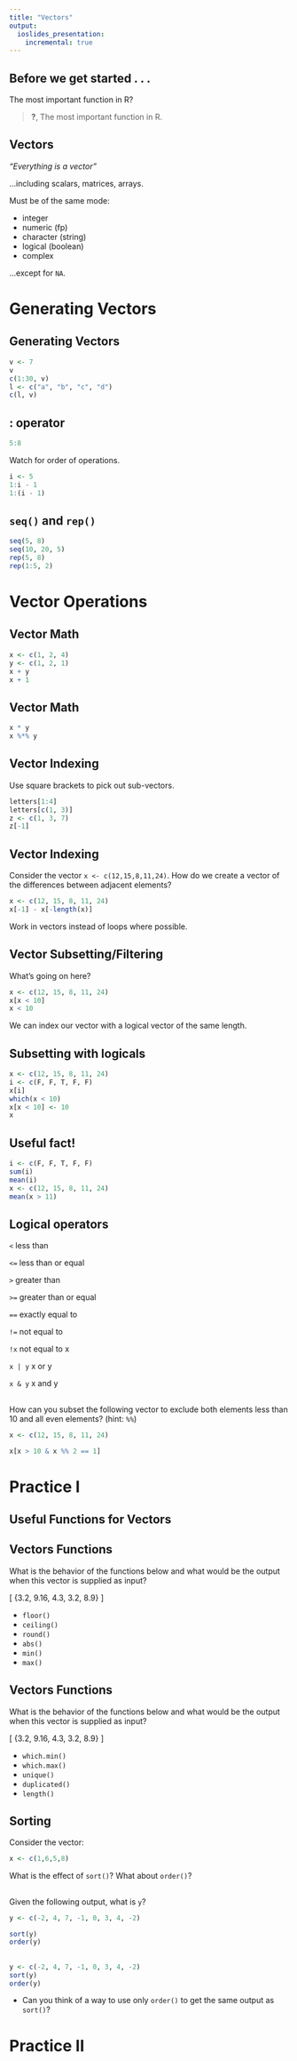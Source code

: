 ```yaml
---
title: "Vectors"
output:
  ioslides_presentation:
    incremental: true
---
```


## Before we get started . . . {.build}

The most important function in R?

> **?**, The most important function in R.


## Vectors {.build }

*"Everything is a vector"*

...including scalars, matrices, arrays.


Must be of the same mode:

- integer
- numeric (fp)
- character (string)
- logical (boolean)
- complex

...except for `NA`.


# Generating Vectors

## Generating Vectors {.build}

```r
v <- 7
v
c(1:30, v)
l <- c("a", "b", "c", "d")
c(l, v)
```


## : operator {.build}

```r
5:8
```

Watch for order of operations.

```r
i <- 5
1:i - 1
1:(i - 1)
```


## `seq()` and `rep()` {.build}

```r
seq(5, 8)
seq(10, 20, 5)
rep(5, 8)
rep(1:5, 2)
```


# Vector Operations

## Vector Math {.build}

```r
x <- c(1, 2, 4)
y <- c(1, 2, 1)
x + y
x + 1
```


## Vector Math {.build}

```r
x * y
x %*% y
```


## Vector Indexing {.build}

Use square brackets to pick out sub-vectors.

```r
letters[1:4]
letters[c(1, 3)]
z <- c(1, 3, 7)
z[-1]
```


## Vector Indexing {.build}

Consider the vector `x <- c(12,15,8,11,24)`.  How do we create a vector of the
differences between adjacent elements?

```r
x <- c(12, 15, 8, 11, 24)
x[-1] - x[-length(x)]
```

Work in vectors instead of loops where possible.


## Vector Subsetting/Filtering {.build}

What's going on here?

```r
x <- c(12, 15, 8, 11, 24)
x[x < 10]
x < 10
```

We can index our vector with a logical vector of the same length.


## Subsetting with logicals {.build}

```r
x <- c(12, 15, 8, 11, 24)
i <- c(F, F, T, F, F)
x[i]
which(x < 10)
x[x < 10] <- 10
x
```


## Useful fact! {.build}

```r
i <- c(F, F, T, F, F)
sum(i)
mean(i)
x <- c(12, 15, 8, 11, 24)
mean(x > 11)
```


## Logical operators {.build}

`<` less than

`<=` less than or equal

`>` greater than

`>=` greater than or equal

`==` exactly equal to

`!=` not equal to

`!x` not equal to x

`x | y` x or y

`x & y` x and y


## {.build}

How can you subset the following vector to exclude both elements less than 10 
and all even elements? (hint: `%%`)

```r
x <- c(12, 15, 8, 11, 24)
```

```r
x[x > 10 & x %% 2 == 1]
```


# Practice I

## Useful Functions for Vectors

## Vectors Functions {.build}

What is the behavior of the functions below and what would be the output when this
vector is supplied as input?

 \[ \{3.2, 9.16, 4.3, 3.2, 8.9\} \]
 
 - `floor()`
 - `ceiling()`
 - `round()`
 - `abs()`
 - `min()`
 - `max()`


## Vectors Functions {.build}

What is the behavior of the functions below and what would be the output when this
vector is supplied as input?

 \[ \{3.2, 9.16, 4.3, 3.2, 8.9\} \]
 
 - `which.min()`
 - `which.max()`
 - `unique()`
 - `duplicated()`
 - `length()`
 
 
## Sorting {.build}

Consider the vector:

```r
x <- c(1,6,5,8)
```

What is the effect of `sort()`?  What about `order()`? 


## {.build}

Given the following output, what is `y`?

```r
y <- c(-2, 4, 7, -1, 0, 3, 4, -2)
```

```r
sort(y)
order(y)
```


## {.build}

```r
y <- c(-2, 4, 7, -1, 0, 3, 4, -2)
sort(y)
order(y)
```

- Can you think of a way to use only `order()` to get the same output as 
`sort()`?


# Practice II
